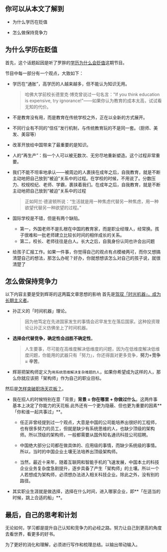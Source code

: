 ## 你可以从本文了解到

-   为什么学历在贬值

-   怎么做保持竞争力

## 为什么学历在贬值

首先，这个话题起因是听了罗胖的[学历为什么会贬值](https://m.igetget.com/share/course/article?id=g258WANERjwQJDzBApKbOMG1rZqkPl)这期节目。

节目中每一部分有一个观点，大致如下：

-   学历在“通胀”，高学历的人越来越多，但不能认为知识无用。

    > 哈佛大学前校长德里克·博克曾说过一句名言："If you think education is expensive, try ignorance!"——如果你认为教育的成本太高，试试看无知的代价。

-   不是教育没有用，而是教育在传统学校之外，正在以全新的方式展开。

-   不同行业有不同的“信任”发行机制，与传统教育玩的不是同一套。（厨师、美发、美容等）

-   改革开放给中国带来了最重要的是知识。

-   人的“再生产”：指一个人可以被无数次、无穷尽地重新塑造。这个过程非常重要。

-   我们不能不坦率地承认——被周边的人裹挟在成年之后，自我教育，就是不断主动地把自己放到“被迫”关系中的过程。在学校的时候，不用说了。分数压力、校规校纪、老师、学霸，裹挟着我们。在成年之后，自我教育，就是不断主动地把自己放到“被迫”关系中的过程

    > 正如阿兰·德波顿所说：“生活就是用一种焦虑代替另一种焦虑，用一种欲望代替另一种欲望的过程。”

-   国际学校是不错，但是有两个缺陷。

    -   第一，外国老师不是扎根在中国的教育家，而是职业经理人，经常换。孩子很难和一批老师建立比较长时间的相伴成长的关系。
    -   第二，校长、老师往往是白人。长大之后，自我身份认同也许会出问题

-   给孩子汇报工作。如果一件事，你觉得自己的观点有点模棱两可，而你又想搞清楚自己的想法，那怎么办呢？好办，你就想想该怎么对自己的孩子说，就很清楚了

## 怎么做保持竞争力

以下内容主要是受到辉哥的这两篇文章思想的影响
首先是[驾驭「时光机器」，成为长期主义者](https://mp.weixin.qq.com/s/BNlbJjT3dEmRYvoQpeQpyg)。

-   孙正义的「时间机器」理论。

    > 因为他笃定在先进国家发生的事情会迟早发生在落后国家。这种投资理论让孙正义仿佛坐上了时间机器。

-   **选择会代替竞争，确定性会战胜不确定性**。

    > 人生要事，尽可能在高维度解决低维度的问题，因为在低维度解决低维度问题，你能用的武器只有「努力」，你还得面对更多竞争，**努力+竞争 = 辛苦**。

-   辉哥把架构师定义为`用系统思维解决复杂难题的人`，如果你希望成为这样的人，那么你就应该把「架构师」作为自己的职业目标。

然后是[怎样突破职场天花板？](https://mp.weixin.qq.com/s/bDFmCu9qGcAwuY8EsmW_xw)。

-   我在招人的时候特别在意「背景」**背景 = 你在哪里 + 你做过什么**。这两件事基本上决定了你能力的天花板.此外还有一个更为隐蔽、但也更为重要的因素**「你和谁一起共事过」**。

    -   任正非曾经提到过一个观点，大意是中国的公司能培养出很好的工程师，也有很多努力的员工，但就是缺少有系统思维的人，也缺少顶级的架构师。所以顶级的架构师，一般都需要从国外知名通讯科技公司招聘。

    -   中国绝大部分公司都在做具体的、应用级的事情，而缺少系统级的事情。所以，当时的中国企业土壤无法培养出顶级架构师。

    -   当然，最近十来年，随着互联网和智能手机的飞速发展，中国本土的科技企业业务复杂度急剧提升，逐步具备了产生「架构师」的土壤。所以一个人若想成为架构师，必须想办法进入相关科技企业。除此之外，没有别的路径。

-   其实职业生涯就是做选择，选择在什么时间，进入哪家企业，即**「在适当的时候，跳上合适的船」**。

## 最后，自己的思考和计划

无论如何，学习都是提升自己认知和竞争力的必经之路。努力让自己到更高的角度去看世界，看更多的好书。

为了更好的消化和理解，必须进行写作和梳理总结。以输出带动输入。